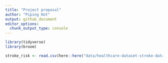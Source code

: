 ```yaml
---
title: "Project proposal"
author: "Piping Hot"
output: github_document
editor_options: 
  chunk_output_type: console
---
```


```r
library(tidyverse)
library(broom)
```

```r
stroke_risk <- read.csv(here::here("data/healthcare-dataset-stroke-data.csv"))
```

```r

```

```r

```